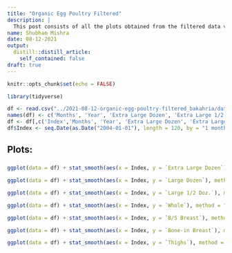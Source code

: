 ```yaml
---
title: "Organic Egg Poultry Filtered"
description: |
  This post consists of all the plots obtained from the filtered data vs Index(Month-Year)
name: Shubham Mishra
date: 08-12-2021
output:
  distill::distill_article:
    self_contained: false
draft: true
---
```



```r
knitr::opts_chunk$set(echo = FALSE)
```
```r
library(tidyverse)
```

```r
df <- read.csv("../2021-08-12-organic-egg-poultry-filtered_bakahria/data wrangling/organiceggpoultry_filtered.csv")
names(df) <- c('Months', 'Year', 'Extra Large Dozen', 'Extra Large 1/2 Doz. 1/2 Dozen', 'Large Dozen', 'Large 1/2 Doz.', 'Whole', 'B/S Breast', 'Bone-in Breast', 'Whole Legs', 'Thighs', 'Index')
df <- df[,c('Index','Months', 'Year', 'Extra Large Dozen', 'Extra Large 1/2 Doz. 1/2 Dozen', 'Large Dozen', 'Large 1/2 Doz.', 'Whole', 'B/S Breast', 'Bone-in Breast', 'Whole Legs', 'Thighs')]
df$Index <- seq.Date(as.Date("2004-01-01"), length = 120, by = "1 month")
```
## Plots: ##

### ###
```r
ggplot(data = df) + stat_smooth(aes(x = Index, y = `Extra Large Dozen`), method = "lm", formula = y ~ poly(x, 25), se = TRUE, color = 'sky blue') + geom_line(aes(x = Index, y = `Extra Large Dozen`)) + theme_minimal()
```
```r
ggplot(data = df) + stat_smooth(aes(x = Index, y = `Large Dozen`), method = "lm", formula = y ~ poly(x, 25), se = TRUE, color = 'sky blue') + geom_line(aes(x = Index, y = `Large Dozen`)) + theme_minimal()
```
```r
ggplot(data = df) + stat_smooth(aes(x = Index, y = `Large 1/2 Doz.`), method = "lm", formula = y ~ poly(x, 25), se = TRUE, color = 'sky blue') + geom_line(aes(x = Index, y = `Large 1/2 Doz.`)) + theme_minimal()
```
```r
ggplot(data = df) + stat_smooth(aes(x = Index, y = `Whole`), method = "lm", formula = y ~ poly(x, 25), se = TRUE, color = 'sky blue') + geom_line(aes(x = Index, y = `Whole`)) + theme_minimal()
```
```r
ggplot(data = df) + stat_smooth(aes(x = Index, y = `B/S Breast`), method = "lm", formula = y ~ poly(x, 25), se = TRUE, color = 'sky blue') + geom_line(aes(x = Index, y = `B/S Breast`)) + theme_minimal()
```
```r
ggplot(data = df) + stat_smooth(aes(x = Index, y = `Bone-in Breast`), method = "lm", formula = y ~ poly(x, 25), se = TRUE, color = 'sky blue') + geom_line(aes(x = Index, y = `Bone-in Breast`)) + theme_minimal()
```
```r
ggplot(data = df) + stat_smooth(aes(x = Index, y = `Thighs`), method = "lm", formula = y ~ poly(x, 25), se = TRUE, color = 'sky blue') + geom_line(aes(x = Index, y = `Thighs`)) + theme_minimal()
```

